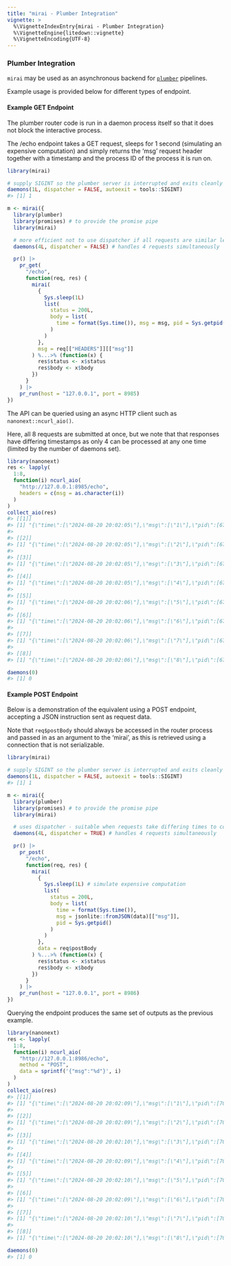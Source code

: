 ```yaml
---
title: "mirai - Plumber Integration"
vignette: >
  %\VignetteIndexEntry{mirai - Plumber Integration}
  %\VignetteEngine{litedown::vignette}
  %\VignetteEncoding{UTF-8}
---
```



### Plumber Integration

`mirai` may be used as an asynchronous backend for [`plumber`](https://www.rplumber.io/) pipelines.

Example usage is provided below for different types of endpoint.

#### Example GET Endpoint

The plumber router code is run in a daemon process itself so that it does not block the interactive process.

The /echo endpoint takes a GET request, sleeps for 1 second (simulating an expensive computation) and simply returns the 'msg' request header together with a timestamp and the process ID of the process it is run on.


``` r
library(mirai)

# supply SIGINT so the plumber server is interrupted and exits cleanly when finished
daemons(1L, dispatcher = FALSE, autoexit = tools::SIGINT)
#> [1] 1

m <- mirai({
  library(plumber)
  library(promises) # to provide the promise pipe
  library(mirai)

  # more efficient not to use dispatcher if all requests are similar length
  daemons(4L, dispatcher = FALSE) # handles 4 requests simultaneously

  pr() |>
    pr_get(
      "/echo",
      function(req, res) {
        mirai(
          {
            Sys.sleep(1L)
            list(
              status = 200L,
              body = list(
                time = format(Sys.time()), msg = msg, pid = Sys.getpid()
              )
            )
          },
          msg = req[["HEADERS"]][["msg"]]
        ) %...>% (function(x) {
          res$status <- x$status
          res$body <- x$body
        })
      }
    ) |>
    pr_run(host = "127.0.0.1", port = 8985)
})
```

The API can be queried using an async HTTP client such as `nanonext::ncurl_aio()`.

Here, all 8 requests are submitted at once, but we note that that responses have differing timestamps as only 4 can be processed at any one time (limited by the number of daemons set).

``` r
library(nanonext)
res <- lapply(
  1:8,
  function(i) ncurl_aio(
    "http://127.0.0.1:8985/echo",
    headers = c(msg = as.character(i))
  )
)
collect_aio(res)
#> [[1]]
#> [1] "{\"time\":[\"2024-08-20 20:02:05\"],\"msg\":[\"1\"],\"pid\":[6735]}"
#> 
#> [[2]]
#> [1] "{\"time\":[\"2024-08-20 20:02:05\"],\"msg\":[\"2\"],\"pid\":[6733]}"
#> 
#> [[3]]
#> [1] "{\"time\":[\"2024-08-20 20:02:05\"],\"msg\":[\"3\"],\"pid\":[6738]}"
#> 
#> [[4]]
#> [1] "{\"time\":[\"2024-08-20 20:02:05\"],\"msg\":[\"4\"],\"pid\":[6741]}"
#> 
#> [[5]]
#> [1] "{\"time\":[\"2024-08-20 20:02:06\"],\"msg\":[\"5\"],\"pid\":[6733]}"
#> 
#> [[6]]
#> [1] "{\"time\":[\"2024-08-20 20:02:06\"],\"msg\":[\"6\"],\"pid\":[6735]}"
#> 
#> [[7]]
#> [1] "{\"time\":[\"2024-08-20 20:02:06\"],\"msg\":[\"7\"],\"pid\":[6738]}"
#> 
#> [[8]]
#> [1] "{\"time\":[\"2024-08-20 20:02:06\"],\"msg\":[\"8\"],\"pid\":[6741]}"

daemons(0)
#> [1] 0
```

#### Example POST Endpoint

Below is a demonstration of the equivalent using a POST endpoint, accepting a JSON instruction sent as request data.

Note that `req$postBody` should always be accessed in the router process and passed in as an argument to the 'mirai', as this is retrieved using a connection that is not serializable.

``` r
library(mirai)

# supply SIGINT so the plumber server is interrupted and exits cleanly when finished
daemons(1L, dispatcher = FALSE, autoexit = tools::SIGINT)
#> [1] 1

m <- mirai({
  library(plumber)
  library(promises) # to provide the promise pipe
  library(mirai)

  # uses dispatcher - suitable when requests take differing times to complete
  daemons(4L, dispatcher = TRUE) # handles 4 requests simultaneously

  pr() |>
    pr_post(
      "/echo",
      function(req, res) {
        mirai(
          {
            Sys.sleep(1L) # simulate expensive computation
            list(
              status = 200L,
              body = list(
                time = format(Sys.time()),
                msg = jsonlite::fromJSON(data)[["msg"]],
                pid = Sys.getpid()
              )
            )
          },
          data = req$postBody
        ) %...>% (function(x) {
          res$status <- x$status
          res$body <- x$body
        })
      }
    ) |>
    pr_run(host = "127.0.0.1", port = 8986)
})
```

Querying the endpoint produces the same set of outputs as the previous example.

``` r
library(nanonext)
res <- lapply(
  1:8,
  function(i) ncurl_aio(
    "http://127.0.0.1:8986/echo",
    method = "POST",
    data = sprintf('{"msg":"%d"}', i)
  )
)
collect_aio(res)
#> [[1]]
#> [1] "{\"time\":[\"2024-08-20 20:02:09\"],\"msg\":[\"1\"],\"pid\":[7002]}"
#> 
#> [[2]]
#> [1] "{\"time\":[\"2024-08-20 20:02:09\"],\"msg\":[\"2\"],\"pid\":[7004]}"
#> 
#> [[3]]
#> [1] "{\"time\":[\"2024-08-20 20:02:10\"],\"msg\":[\"3\"],\"pid\":[7004]}"
#> 
#> [[4]]
#> [1] "{\"time\":[\"2024-08-20 20:02:09\"],\"msg\":[\"4\"],\"pid\":[7007]}"
#> 
#> [[5]]
#> [1] "{\"time\":[\"2024-08-20 20:02:10\"],\"msg\":[\"5\"],\"pid\":[7010]}"
#> 
#> [[6]]
#> [1] "{\"time\":[\"2024-08-20 20:02:09\"],\"msg\":[\"6\"],\"pid\":[7010]}"
#> 
#> [[7]]
#> [1] "{\"time\":[\"2024-08-20 20:02:10\"],\"msg\":[\"7\"],\"pid\":[7002]}"
#> 
#> [[8]]
#> [1] "{\"time\":[\"2024-08-20 20:02:10\"],\"msg\":[\"8\"],\"pid\":[7007]}"

daemons(0)
#> [1] 0
```
